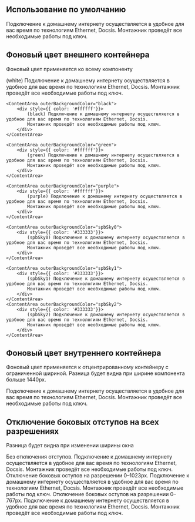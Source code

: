 
## Использование по умолчанию

<Playground style={wrapperStyles}>
    <ContentArea>
        Подключение к домашнему интернету осуществляется в удобное для вас время по технологиям Ethernet, Docsis.
        Монтажник проведёт все необходимые работы под ключ.
    </ContentArea>
</Playground>

## Фоновый цвет внешнего контейнера
Фоновый цвет применяется ко всему компоненту

<Playground style={wrapperStyles}>
    <ContentArea outerBackgroundColor="white">
        <div style={{ color: '#333333'}}>
            (white) Подключение к домашнему интернету осуществляется в удобное для вас время по технологиям Ethernet, Docsis.
            Монтажник проведёт все необходимые работы под ключ.
        </div>
    </ContentArea>

    <ContentArea outerBackgroundColor="black">
        <div style={{ color: '#ffffff'}}>
            (black) Подключение к домашнему интернету осуществляется в удобное для вас время по технологиям Ethernet, Docsis.
            Монтажник проведёт все необходимые работы под ключ.
        </div>
    </ContentArea>

    <ContentArea outerBackgroundColor="green">
        <div style={{ color: '#ffffff'}}>
            (green) Подключение к домашнему интернету осуществляется в удобное для вас время по технологиям Ethernet, Docsis.
            Монтажник проведёт все необходимые работы под ключ.
        </div>
    </ContentArea>

    <ContentArea outerBackgroundColor="purple">
        <div style={{ color: '#ffffff'}}>
            (purple) Подключение к домашнему интернету осуществляется в удобное для вас время по технологиям Ethernet, Docsis.
            Монтажник проведёт все необходимые работы под ключ.
        </div>
    </ContentArea>

    <ContentArea outerBackgroundColor="spbSky0">
        <div style={{ color: '#333333'}}>
            (spbSky0) Подключение к домашнему интернету осуществляется в удобное для вас время по технологиям Ethernet, Docsis.
            Монтажник проведёт все необходимые работы под ключ.
        </div>
    </ContentArea>

    <ContentArea outerBackgroundColor="spbSky1">
        <div style={{ color: '#333333'}}>
            (spbSky1) Подключение к домашнему интернету осуществляется в удобное для вас время по технологиям Ethernet, Docsis.
            Монтажник проведёт все необходимые работы под ключ.
        </div>
    </ContentArea>
    <ContentArea outerBackgroundColor="spbSky2">
        <div style={{ color: '#333333'}}>
            (spbSky2) Подключение к домашнему интернету осуществляется в удобное для вас время по технологиям Ethernet, Docsis.
            Монтажник проведёт все необходимые работы под ключ.
        </div>
    </ContentArea>
</Playground>

## Фоновый цвет внутреннего контейнера
Фоновый цвет применяется к отцентрированному контейнеру с ограниченной шириной.
Разница будет видна при ширине компонента больше 1440px.

<Playground style={wrapperStyles}>
    <ContentArea innerBackgroundColor="purple">
        <div style={{ color: '#ffffff'}}>
            Подключение к домашнему интернету осуществляется в удобное для вас время по технологиям Ethernet, Docsis.
            Монтажник проведёт все необходимые работы под ключ.
        </div>
    </ContentArea>
</Playground>

## Отключение боковых отступов на всех разрешениях

Разница будет видна при изменении ширины окна

<Playground style={blockStyle}>
    <ContentArea disableIndents="all" outerBackgroundColor="spbSky0">
        Без отключения отступов. Подключение к домашнему интернету осуществляется в удобное для вас время по технологиям Ethernet, Docsis.
        Монтажник проведёт все необходимые работы под ключ.
    </ContentArea>
    <ContentArea disableIndents="mobile-tablet" outerBackgroundColor="spbSky0">
        Отключение боковых оступов на разрешении 0–1023px. Подключение к домашнему интернету осуществляется в удобное для вас время по технологиям Ethernet, Docsis.
        Монтажник проведёт все необходимые работы под ключ.
    </ContentArea>
    <ContentArea disableIndents="mobile" outerBackgroundColor="spbSky0">
        Отключение боковых оступов на разрешении 0–767px. Подключение к домашнему интернету осуществляется в удобное для вас время по технологиям Ethernet, Docsis.
        Монтажник проведёт все необходимые работы под ключ.
    </ContentArea>
</Playground>
